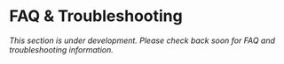 # FAQ & Troubleshooting

*This section is under development. Please check back soon for FAQ and troubleshooting information.*